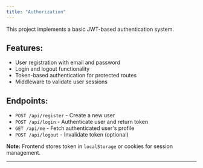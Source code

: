 ```yaml
---
title: "Authorization"
---
```


This project implements a basic JWT-based authentication system.

## Features:
- User registration with email and password
- Login and logout functionality
- Token-based authentication for protected routes
- Middleware to validate user sessions

## Endpoints:
- `POST /api/register` - Create a new user
- `POST /api/login` - Authenticate user and return token
- `GET /api/me` - Fetch authenticated user's profile
- `POST /api/logout` - Invalidate token (optional)

**Note:** Frontend stores token in `localStorage` or cookies for session management.

---
